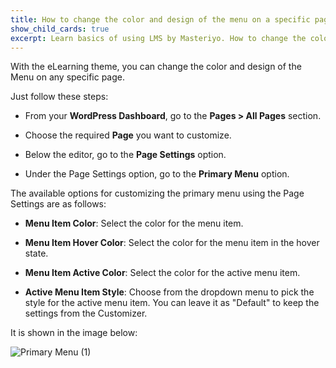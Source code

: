 ---
title: How to change the color and design of the menu on a specific page?
show_child_cards: true
excerpt: Learn basics of using LMS by Masteriyo. How to change the color and design of the menu on a specific page.
---

With the eLearning theme, you can change the color and design of the Menu on any specific page.

Just follow these steps:

- From your **WordPress Dashboard**, go to the **Pages > All Pages** section.

- Choose the required **Page** you want to customize.

- Below the editor, go to the **Page Settings** option.

- Under the Page Settings option, go to the **Primary Menu** option.

The available options for customizing the primary menu using the Page Settings are as follows:

- **Menu Item Color**: Select the color for the menu item.

- **Menu Item Hover Color**: Select the color for the menu item in the hover state.

- **Menu Item Active Color**: Select the color for the active menu item.

- **Active Menu Item Style**: Choose from the dropdown menu to pick the style for the active menu item. You can leave it as "Default" to keep the settings from the Customizer.

It is shown in the image below:

![Primary Menu (1)](https://user-images.githubusercontent.com/109593521/183599953-6916b746-5a48-4ca5-b017-309f429ac8f7.png)
